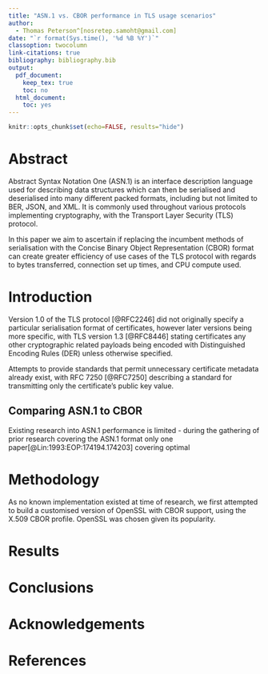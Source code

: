 ```yaml
---
title: "ASN.1 vs. CBOR performance in TLS usage scenarios"
author:
  - Thomas Peterson^[nosretep.samoht@gmail.com]
date: "`r format(Sys.time(), '%d %B %Y')`"
classoption: twocolumn
link-citations: true
bibliography: bibliography.bib
output: 
  pdf_document:
    keep_tex: true
    toc: no
  html_document:
    toc: yes
---
```


```r
knitr::opts_chunk$set(echo=FALSE, results="hide")

```

# Abstract
Abstract Syntax Notation One (ASN.1) is an interface description language used
for describing data structures which can then be serialised and deserialised
into many different packed formats, including but not limited to BER, JSON, and
XML. It is commonly used throughout various protocols implementing cryptography,
with the Transport Layer Security (TLS) protocol.

In this paper we aim to ascertain if replacing the incumbent methods of
serialisation with the Concise Binary Object Representation (CBOR) format can
create greater efficiency of use cases of the TLS protocol with regards to bytes
transferred, connection set up times, and CPU compute used.

# Introduction
Version 1.0 of the TLS protocol [@RFC2246] did not originally specify a
particular serialisation format of certificates, however later versions being
more specific, with TLS version 1.3 [@RFC8446] stating certificates any other
cryptographic related payloads being encoded with Distinguished Encoding Rules
(DER) unless otherwise specified.

Attempts to provide standards that permit unnecessary certificate metadata
already exist, with RFC 7250 [@RFC7250] describing a standard for transmitting
only the certificate's public key value.

## Comparing ASN.1 to CBOR
Existing research into ASN.1 performance is limited - during the gathering of
prior research covering the ASN.1 format only one
paper[@Lin:1993:EOP:174194.174203] covering optimal

<!---
TODO: Also discuss X.509 extensions - in particular things like Certificate
Transparency, whose key presence
-->

# Methodology
As no known implementation existed at time of research, we first attempted to
build a customised version of OpenSSL with CBOR support, using the X.509 CBOR
profile. OpenSSL was chosen given its popularity.

# Results

# Conclusions

# Acknowledgements

# References

<!---
TLS

TODO: Talk about where TLS overheads that are existent, how systems implementing
TLD use long running connections to reduce the overhead costs,

-->
